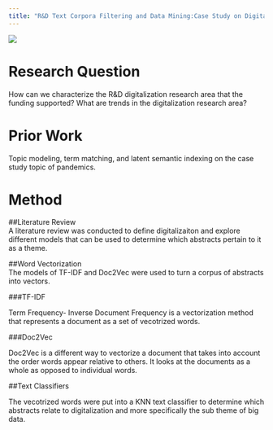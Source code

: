 ```yaml
---
title: "R&D Text Corpora Filtering and Data Mining:Case Study on Digitalization"
---
```




![ ](www/black-logo.png)


# **Research Question**
How can we characterize the R&D digitalization research area that the funding supported? What are trends in the digitalization research area?

# **Prior Work**
Topic modeling, term matching, and latent semantic indexing on the case study topic of pandemics.   


# **Method**  
##Literature Review   
A literature review was conducted to define digitalizaiton and explore different models that can be used to determine which abstracts pertain to it as a theme.  

##Word Vectorization  
The models of TF-IDF and Doc2Vec were used to turn a corpus of abstracts into vectors.   

###TF-IDF  

Term Frequency- Inverse Document Frequency is a vectorization method that represents a document as a set of vecotrized words.  

###Doc2Vec  

Doc2Vec is a different way to vectorize a document that takes into account the order words appear relative to others. It looks at the documents as a whole as opposed to individual words.  



##Text Classifiers  

The vecotrized words were put into a KNN text classifier to determine which abstracts relate to digitalization and more specifically the sub theme of big data.

  
 






<!-- Here's how you make a list: -->

<!-- *Tips for making figures look good:* -->

<!-- - Make text sizes BIG -->
<!-- - Stick to the same colors -->
<!-- - Decide to add titles, captions, etc in the figures OR add on the website for all figures -->

